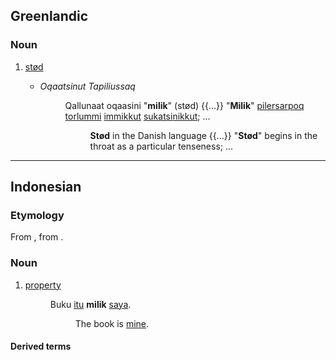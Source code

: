 ==Greenlandic==

===Noun===
{{kl-noun}}

# {{lb|kl|phonetics}} [[stød]]
#* ''Oqaatsinut Tapiliussaq''
#*: Qallunaat oqaasini "'''milik'''" (stød) {{...}} "'''Milik'''" [[pilerpoq|piler]][[-tar|sar]]poq [[torluk|torlum]]mi [[immikkut]] [[sukatsivoq|sukatsi]][[-neq|nik]]kut; ...
#*:: '''Stød''' in the Danish language {{...}} "'''Stød'''" begins in the throat as a particular tenseness; ...

----

==Indonesian==

===Etymology===
From {{inh|id|ms|milik}}, from {{der|id|ar|مِلْك}}.

===Noun===
{{id-noun}}

# [[property]]
#: Buku [[itu]] '''milik''' [[saya]].
#:: The book is [[mine]].

====Derived terms====
{{der3|lang=id
|dimiliki
|memiliki
|pemilik
|pemilikan
}}